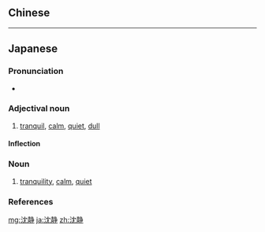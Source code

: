 {{also|沈靜}}
==Chinese==
{{zh-see|沉靜|v}}

----

==Japanese==
{{ja-kanjitab|ちん|せい|yomi=o}}

===Pronunciation===
* {{ja-pron|ちんせい|y=o|acc=0|acc_ref=NHK}}

===Adjectival noun===
{{ja-adj|decl=な|ちんせい|kyu=沈靜}}

# [[tranquil]], [[calm]], [[quiet]], [[dull]]

====Inflection====
{{ja-na|ちんせい}}

===Noun===
{{ja-noun|ちんせい|kyu=沈靜}}

# [[tranquility]], [[calm]], [[quiet]]

===References===
<references/>

[[mg:沈静]]
[[ja:沈静]]
[[zh:沈静]]